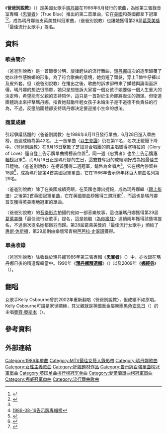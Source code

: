 {{noteTA
|T=zh-cn:Papa Don't Preach; zh-hk:Papa Don't Preach; zh-tw:Papa Don't Preach;
|1=zh-cn:Papa Don't Preach; zh-hk:Papa Don't Preach; zh-tw:Papa Don't Preach;
|2=zh-cn:Madonna; zh-hk:麥當娜; zh-tw:瑪丹娜;
|G1=Show
}}
{{Infobox single
| Name = 爸爸別說教<br />Papa Don't Preach
| Cover = 
| Artist = [[瑪丹娜|瑪丹娜]]
| from Album = [[True_Blue|忠實者]]
| B-side = "Pretender"
| Released = 1986年6月11日
| Format = {{flat list|
*7"
*12"
*[[CD|CD]]
*[[音樂錄影帶|音樂錄影帶]]
}}
| Recorded = 1986年
| Genre = [[流行舞曲|流行舞曲]]
| Length = 4:29
| Label = {{flat list|
* [[Sire唱片公司|Sire唱片公司]]
* [[華納兄弟唱片公司|華納兄弟唱片公司]]
}}
| Writer = {{flat list|
* Brian Elliot
* 瑪丹娜 (additional lyrics)
}}
| Producer = {{flat list|
* 瑪丹娜
* Stephen Bray
}}
| Last single = {{ubl|"[[Live_to_Tell|Live to Tell]]"|(1986)}}
| This single = {{ubl|"'''Papa Don't Preach'''"|(1986)}}
| Next single = {{ubl|"[[True_Blue_(麥當娜歌曲)|True Blue]]"|(1986)}}
}}
《'''爸爸別說教'''》（{{lang-en|'''Papa Don't Preach'''}}）是美國女歌手[[瑪丹娜|瑪丹娜]]在1986年6月發行的歌曲，為她第三張錄音室專輯《[[True_Blue|忠實者]]》（True Blue）推出的第二首單曲，它在[[Billboard_Hot_100|美國]]和英國都拿下冠軍<ref name="#1">{{Cite web |url=http://www.billboard.com/charts/hot-100/1986-08-16 |title=1986-08-16告示牌單曲榜 |accessdate=2015-01-06 |archive-date=2015-04-03 |archive-url=https://web.archive.org/web/20150403052111/http://www.billboard.com/charts/hot-100/1986-08-16 |dead-url=no }}</ref><ref>{{Cite web |url=http://www.billboard.com/charts/hot-100/1986-08-23 |title=1986-08-23告示牌單曲榜 |accessdate=2015-01-06 |archive-date=2015-04-11 |archive-url=https://web.archive.org/web/20150411083623/http://www.billboard.com/charts/hot-100/1986-08-23 |dead-url=no }}</ref>，成為瑪丹娜首支英美雙料冠軍曲，〈爸爸別說教〉也讓她獲得第29屆[[葛萊美獎|葛萊美獎]]「最佳流行女歌手」提名。

==資料==
===歌曲簡介===
〈爸爸別說教〉是一首節奏分明、旋律輕快的流行舞曲，[[瑪丹娜|瑪丹娜]]這次的造型顛覆了她以往性感嫵媚的形象，為了符合歌曲的意境，她剪短了頭髮，穿上T恤牛仔褲以及皮外套。但〈爸爸別說教〉在推出之後，歌曲的訴求卻帶來了媒體輿論兩面評價，瑪丹娜的想法很簡單，她只是想告訴大家當一個女孩子她要做一個人生重大的決定時，希望能有父親的支持陪伴，這只是一首對於生命即將誕生的讚頌。但衛道團體跳出來抨擊瑪丹娜，指責她鼓勵年輕女孩子未婚生子是不道德不負責任的行為，不過，反墮胎團體卻支持瑪丹娜決定要迎接小生命的想法。

===商業成績===
引起爭議話題的〈爸爸別說教〉在1986年6月11日發行單曲，6月28日進入單曲榜，首週成績為第42名，上一首單曲〈[[以生見證|以生見證]]〉仍在第11名，名次正緩慢下降中。〈爸爸別說教〉在8月16日擊敗了芝加哥合唱團的前主唱彼得塞特拉的〈Glory of Love〉逕自登上告示牌單曲榜榜首位置<ref name="#1"/>，同一週《忠實者》也坐上[[Billboard_200|告示牌專輯榜]]冠軍<ref>[http://www.billboard.com/charts/1986-08-16/billboard-200 1986-08-16告示牌專輯榜]</ref>，而8月16日正是瑪丹娜的生日，這雙雙奪冠的成績剛好成為她最佳生日禮物。〈爸爸別說教〉在榜首獲得二週冠軍，銷售為金唱片<ref>{{Cite web |url=http://www.riaa.com/goldandplatinumdata.php?content_selector=gold-platinum-searchable-database |title=美國唱片業協會瑪丹娜專輯單曲銷售量一覽表 |accessdate=2015-01-06 |archive-date=2013-01-04 |archive-url=https://web.archive.org/web/20130104132513/http://www.riaa.com/goldandplatinumdata.php?content_selector=gold-platinum-searchable-database |dead-url=no }}</ref>，它在榜內停留共18週<ref>{{Cite web |url=http://www.billboard.com/artist/308786/madonna/chart?page=4&f=379 |title=美國告示牌官網瑪丹娜單曲資料庫 |accessdate=2015-01-06 |archive-date=2015-03-11 |archive-url=https://web.archive.org/web/20150311042212/http://www.billboard.com/artist/308786/madonna/chart?page=4&f=379 |dead-url=no }}</ref>，成為瑪丹娜第4首美國冠軍單曲，它在1986年告示牌年終百大單曲名列第29名。

〈爸爸別說教〉除了在美國成績亮眼，在英國也傳出捷報，成為瑪丹娜繼〈[[Into_the_Groove|跟上旋律]]〉之後第2首英國冠軍單曲，它在英國單曲榜獲得三週冠軍<ref>{{Cite web |url=http://www.officialcharts.com/artist/_/madonna/ |title=英國官方排行榜瑪丹娜資料庫 |accessdate=2015-01-06 |archive-date=2015-01-19 |archive-url=https://web.archive.org/web/20150119173628/http://www.officialcharts.com/artist/_/madonna |dead-url=no }}</ref>，而這也是瑪丹娜首支獲得英美兩地冠軍的單曲。

〈爸爸別說教〉的[[音樂影片|音樂影片]]拍攝的宛如一部音樂故事，這也讓瑪丹娜獲得第29屆[[葛萊美獎|葛萊美獎]]「最佳流行女歌手」提名，這是她繼〈[[為你瘋狂_(瑪丹娜歌曲)|為你瘋狂]]〉連續兩年獲得該獎項提名，不過兩次提名她都鎩羽而歸。第28屆葛萊美獎的「最佳流行女歌手」頒給了[[惠妮·休斯頓|惠妮·休斯頓]]，第29屆則由樂壇常青樹[[芭芭拉·史翠珊|芭芭拉·史翠珊]]獲得。

===單曲收錄===
〈爸爸別說教〉除收錄於瑪丹娜1986年第三張專輯《'''[[True_Blue|忠實者]]'''》（{{lang-en|'''True Blue'''}}）中，亦收錄在瑪丹娜日後的精選專輯當中。1990年《'''[[瑪丹娜精選|瑪丹娜精選輯]]'''》（{{lang-en|'''The Immaculate Collection'''}}）以及2009年《'''[[Celebration_(麥當娜專輯)|娜經典]]'''》（{{lang-en|'''Celebration'''}}）。

==翻唱==
女歌手Kelly Osbourne曾於2002年重新翻唱〈爸爸別說教〉，但成績不如原唱。Kelly Osbourne可謂是家世顯赫，其父親就是英國重金屬樂團[[黑色安息日|黑色安息日]]（{{lang-en|Black Sabbath}}）的主唱[[奧齊·奧斯本|奧齊·奧斯本]]（{{lang|en|Ozzy Osbourne}}）。

== 參考資料 ==
{{reflist|3}}

== 外部連結 ==
{{瑪丹娜歌曲}}

{{DEFAULTSORT:Papa Don't Preach}}
[[Category:1986年單曲|Category:1986年單曲]]
[[Category:MTV最佳女藝人錄影帶|Category:MTV最佳女藝人錄影帶]]
[[Category:瑪丹娜歌曲|Category:瑪丹娜歌曲]]
[[Category:女性主義歌曲|Category:女性主義歌曲]]
[[Category:妊娠題材作品|Category:妊娠題材作品]]
[[Category:告示牌百強單曲榜冠軍單曲|Category:告示牌百強單曲榜冠軍單曲]]
[[Category:英国单曲排行榜冠军单曲|Category:英国单曲排行榜冠军单曲]]
[[Category:愛爾蘭單曲榜冠軍單曲|Category:愛爾蘭單曲榜冠軍單曲]]
[[Category:挪威冠军单曲|Category:挪威冠军单曲]]
[[Category:流行舞曲歌曲|Category:流行舞曲歌曲]]